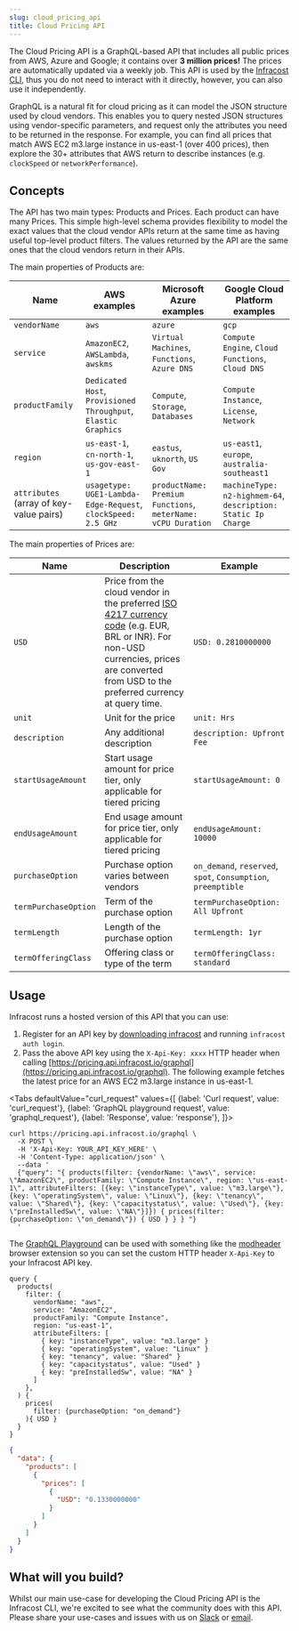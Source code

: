 ```yaml
---
slug: cloud_pricing_api
title: Cloud Pricing API
---
```



The Cloud Pricing API is a GraphQL-based API that includes all public prices from AWS, Azure and Google; it contains over **3 million prices!** The prices are automatically updated via a weekly job. This API is used by the [Infracost CLI](https://github.com/infracost/infracost), thus you do not need to interact with it directly, however, you can also use it independently.

GraphQL is a natural fit for cloud pricing as it can model the JSON structure used by cloud vendors. This enables you to query nested JSON structures using vendor-specific parameters, and request only the attributes you need to be returned in the response. For example, you can find all prices that match AWS EC2 m3.large instance in us-east-1 (over 400 prices), then explore the 30+ attributes that AWS return to describe instances (e.g. `clockSpeed` or `networkPerformance`).

## Concepts

The API has two main types: Products and Prices. Each product can have many Prices. This simple high-level schema provides flexibility to model the exact values that the cloud vendor APIs return at the same time as having useful top-level product filters. The values returned by the API are the same ones that the cloud vendors return in their APIs.

The main properties of Products are:

| Name                                    | AWS examples                                                   | Microsoft Azure examples                                     | Google Cloud Platform examples                                |
| --------------------------------------- | -------------------------------------------------------------- | ------------------------------------------------------------ | ------------------------------------------------------------- |
| `vendorName`                            | `aws`                                                          | `azure`                                                      | `gcp`                                                         |
| `service`                               | `AmazonEC2`, `AWSLambda`, `awskms`                             | `Virtual Machines`, `Functions`, `Azure DNS`                 | `Compute Engine`, `Cloud Functions`, `Cloud DNS`              |
| `productFamily`                         | `Dedicated Host`, `Provisioned Throughput`, `Elastic Graphics` | `Compute`, `Storage`, `Databases`                            | `Compute Instance`, `License`, `Network`                      |
| `region`                                | `us-east-1`, `cn-north-1`, `us-gov-east-1`                     | `eastus`, `uknorth`, `US Gov`                                | `us-east1`, `europe`, `australia-southeast1`                  |
| `attributes` (array of key-value pairs) | `usagetype: UGE1-Lambda-Edge-Request`, `clockSpeed: 2.5 GHz`   | `productName: Premium Functions`, `meterName: vCPU Duration` | `machineType: n2-highmem-64`, `description: Static Ip Charge` |

The main properties of Prices are:

| Name                 | Description                                                                                                                                                                                                                                       | Example                                                       |
| -------------------- | ------------------------------------------------------------------------------------------------------------------------------------------------------------------------------------------------------------------------------------------------- | ------------------------------------------------------------- |
| `USD`                | Price from the cloud vendor in the preferred [ISO 4217 currency code](https://en.wikipedia.org/wiki/ISO_4217#Active_codes) (e.g. EUR, BRL or INR). For non-USD currencies, prices are converted from USD to the preferred currency at query time. | `USD: 0.2810000000`                                           |
| `unit`               | Unit for the price                                                                                                                                                                                                                                | `unit: Hrs`                                                   |
| `description`        | Any additional description                                                                                                                                                                                                                        | `description: Upfront Fee`                                    |
| `startUsageAmount`   | Start usage amount for price tier, only applicable for tiered pricing                                                                                                                                                                             | `startUsageAmount: 0`                                         |
| `endUsageAmount`     | End usage amount for price tier, only applicable for tiered pricing                                                                                                                                                                               | `endUsageAmount: 10000`                                       |
| `purchaseOption`     | Purchase option varies between vendors                                                                                                                                                                                                            | `on_demand`, `reserved`, `spot`, `Consumption`, `preemptible` |
| `termPurchaseOption` | Term of the purchase option                                                                                                                                                                                                                       | `termPurchaseOption: All Upfront`                             |
| `termLength`         | Length of the purchase option                                                                                                                                                                                                                     | `termLength: 1yr`                                             |
| `termOfferingClass`  | Offering class or type of the term                                                                                                                                                                                                                | `termOfferingClass: standard`                                 |

## Usage

Infracost runs a hosted version of this API that you can use:

1. Register for an API key by [downloading infracost](/docs) and running `infracost auth login`.
2. Pass the above API key using the `X-Api-Key: xxxx` HTTP header when calling [https://pricing.api.infracost.io/graphql](https://pricing.api.infracost.io/graphql). The following example fetches the latest price for an AWS EC2 m3.large instance in us-east-1.

<Tabs
defaultValue="curl_request"
values={[
{label: 'Curl request', value: 'curl_request'},
{label: 'GraphQL playground request', value: 'graphql_request'},
{label: 'Response', value: 'response'},
]}>
<TabItem value="curl_request">

```shell
curl https://pricing.api.infracost.io/graphql \
  -X POST \
  -H 'X-Api-Key: YOUR_API_KEY_HERE' \
  -H 'Content-Type: application/json' \
  --data '
  {"query": "{ products(filter: {vendorName: \"aws\", service: \"AmazonEC2\", productFamily: \"Compute Instance\", region: \"us-east-1\", attributeFilters: [{key: \"instanceType\", value: \"m3.large\"}, {key: \"operatingSystem\", value: \"Linux\"}, {key: \"tenancy\", value: \"Shared\"}, {key: \"capacitystatus\", value: \"Used\"}, {key: \"preInstalledSw\", value: \"NA\"}]}) { prices(filter: {purchaseOption: \"on_demand\"}) { USD } } } "}
  '
```

  </TabItem>
  <TabItem value="graphql_request">

The [GraphQL Playground](https://pricing.api.infracost.io/graphql) can be used with something like the [modheader](https://bewisse.com/modheader/) browser extension so you can set the custom HTTP header `X-Api-Key` to your Infracost API key.

```shell
query {
  products(
    filter: {
      vendorName: "aws",
      service: "AmazonEC2",
      productFamily: "Compute Instance",
      region: "us-east-1",
      attributeFilters: [
        { key: "instanceType", value: "m3.large" }
        { key: "operatingSystem", value: "Linux" }
        { key: "tenancy", value: "Shared" }
        { key: "capacitystatus", value: "Used" }
        { key: "preInstalledSw", value: "NA" }
      ]
    },
  ) {
    prices(
      filter: {purchaseOption: "on_demand"}
    ){ USD }
  }
}
```

  </TabItem>
  <TabItem value="response">

```json
{
  "data": {
    "products": [
      {
        "prices": [
          {
            "USD": "0.1330000000"
          }
        ]
      }
    ]
  }
}
```

  </TabItem>
</Tabs>

## What will you build?

Whilst our main use-case for developing the Cloud Pricing API is the Infracost CLI, we're excited to see what the community does with this API. Please share your use-cases and issues with us on [Slack](https://www.infracost.io/community-chat) or [email](mailto:hello@infracost.io).
